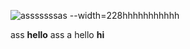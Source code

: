 ![asssssssas --width=228hhhhhhhhhhh ](https://picsum.photos/200/300)

ass **hello** ass a hello __hi__